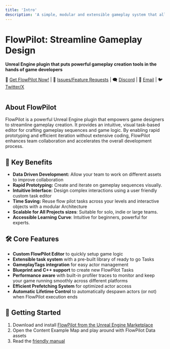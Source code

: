 ```yaml
---
title: 'Intro'
description: 'A simple, modular and extensible gameplay system that allows fast data-driven gameplay flow creation for Unreal Engine 5'
---
```



# FlowPilot: Streamline Gameplay Design

**Unreal Engine plugin that puts powerful gameplay creation tools in the hands of game developers**

🏪 [Get FlowPilot Now!](https://spotlesslink.com/4lyb6)
| 🐛 [Issues/Feature Requests](https://github.com/Mikea15/UEFlowPilot/issues)
| 🗨️ [Discord](https://discord.gg/sF9KjZ9qqj)
| 📩 [Email](mailto:michael.adaixo@gmail.com)
| 🐦 [Twitter/X](http://www.x.com/michaeladaixo)

<div class="mx-auto size-48 rounded-lg shadow-md shadow-black/50 m-1 overflow-hidden">
<img src={logo.src} alt="" /></div>

## About FlowPilot

FlowPilot is a powerful Unreal Engine plugin that empowers game designers to streamline gameplay creation. 
It provides an intuitive, visual task-based editor for crafting gameplay sequences and game logic.
By enabling rapid prototyping and efficient iteration without extensive coding, FlowPilot enhances team collaboration and accelerates the overall development process.

## 🧩 Key Benefits

- **Data Driven Development:** Allow your team to work on different assets to improve collaboration
- **Rapid Prototyping:** Create and iterate on gameplay sequences visually.
- **Intuitive Interface:** Design complex interactions using a user friendly custom task editor
- **Time Saving:** Reuse flow pilot tasks across your levels and interactive objects with a modular Architecture
- **Scalable for All Projects sizes**: Suitable for solo, indie or large teams.
- **Accessible Learning Curve**: Intuitive for beginners, powerful for experts.

## 🛠️ Core Features

- **Custom FlowPilot Editor** to quickly setup game logic
- **Extensible task system** with a pre-built library of ready to go Tasks
- **GameplayTags integration** for easy actor management
- **Blueprint and C++ support** to create new FlowPilot Tasks
- **Performance aware** with built-in profiler traces to monitor and keep your game running smoothly across different platforms
- **Efficient Prefetching System** for optimized actor access
- **Automatic Lifetime Control** to automatically despawn actors (or not) when FlowPilot execution ends

## 🏁 Getting Started
1. Download and install [FlowPilot from the Unreal Engine Marketplace](https://spotlesslink.com/4lyb6)
2. Open the Content Example Map and play around with FlowPilot Data assets
3. Read the [friendly manual](http://www.flowpilot.dev)
